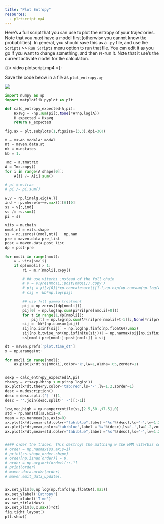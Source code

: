 ```yaml
---
title: "Plot Entropy"
resources:
  - plotscript.mp4
---
```


Here's a full script that you can use to plot the entropy of your trajectories. Note that you *must* have a model first (otherwise you cannot know the probabilities). In general, you should save this as a `.py` file, and use the `Scripts` >> `Run Scripts` menu option to run that file. You can edit it as you go if you want to change something, and then re-run it. Note that it use's the current activate model for the calculation.

{{< video plotscript.mp4 >}}

Save the code below in a file as `plot_entropy.py`

![](../images/entropy.png)



``` python
import numpy as np
import matplotlib.pyplot as plt

def calc_entropy_expected(A,pi):
	Hxavg = -np.sum(pi[:,None]*A*np.log(A))
	H_expected = Hxavg
	return H_expected

fig,ax = plt.subplots(1,figsize=(3,3),dpi=300)

m = maven.modeler.model
nt = maven.data.nt
nk = m.nstates
kb = 1.

Tmc = m.tmatrix
A = Tmc.copy()
for i in range(A.shape[0]):
	A[i] /= A[i].sum()

# pi = m.frac
# pi /= pi.sum()

w,v = np.linalg.eig(A.T)
ind = np.where(w==w.max())[0][0]
ss = v[:,ind]
ss /= ss.sum()
pi = ss

vits = m.chain
nmol,nt = vits.shape
ss = np.zeros((nmol,nt)) + np.nan
pre = maven.data.pre_list
post = maven.data.post_list
dp = post-pre

for nmoli in range(nmol):
	v = vits[nmoli]
	if dp[nmoli] > 1:
		ri = m.r[nmoli].copy()

		# ## use viterbi instead of the full chain
		# v = v[pre[nmoli]:post[nmoli]].copy()
		# pij = pi[v[0]]*np.concatenate(([1.],np.exp(np.cumsum(np.log(A[v[:-1],v[1:]])))))
		# sij = -kb*np.log(pij)

		## use full gamma treatment
		pij = np.zeros((dp[nmoli]))
		pij[0] = np.log(np.sum(pi*ri[pre[nmoli]+0]))
		for t in range(1,dp[nmoli]):
			pij[t] = np.log(np.sum(A*(ri[pre[nmoli]+t-1][:,None]*ri[pre[nmoli]+t][None,:])))
		sij = -kb*(np.cumsum(pij))
		sij[np.isinf(sij)] = np.log(np.finfo(np.float64).max)
		sij[np.bitwise_not(np.isfinite(sij))] = np.nanmax(sij[np.isfinite(sij)])
		ss[nmoli,pre[nmoli]:post[nmoli]] = sij

dt = maven.prefs['plot.time_dt']
x = np.arange(nt) 

for nmoli in range(nmol):
	ax.plot(x*dt,ss[nmoli],color='k',lw=1,alpha=.05,zorder=1)


sexp = calc_entropy_expected(A,pi)
theory = x*sexp-kb*np.sum(pi*np.log(pi))
ax.plot(x*dt,theory,color='tab:red',ls='-',lw=1.2,zorder=1)
desc = m.description()
desc = desc.split('] ')[1]
desc = ''.join(desc.split(' -')[:-1])

low,med,high = np.nanpercentile(ss,[2.5,50.,97.5],0)
std = np.nanstd(ss,axis=0)
mean = np.nanmean(ss,axis=0)
ax.plot(x*dt,mean-std,color="tab:blue",label ='%s'%(desc),ls='-',lw=1.2,zorder=2)
ax.plot(x*dt,mean,color="tab:blue",label ='%s'%(desc),ls='-',lw=1.2,zorder=2)
ax.plot(x*dt,mean+std,color="tab:blue",label ='%s'%(desc),ls='-',lw=1.2,zorder=2)


#### order the traces. This destroys the matching w the HMM viterbis so... annoying
# order = np.nanmax(ss,axis=1)
# print(ss.shape,order.shape)
# order[np.isnan(order)] = 0.
# order = np.argsort(order)[::-1]
# print(order)
# maven.data.order(order)
# maven.emit_data_update()


ax.set_ylim(0,np.log(np.finfo(np.float64).max))
ax.set_ylabel('Entropy')
ax.set_xlabel('Time')
ax.set_title(desc)
ax.set_xlim(0,x.max()*dt)
fig.tight_layout()
plt.show()

```

